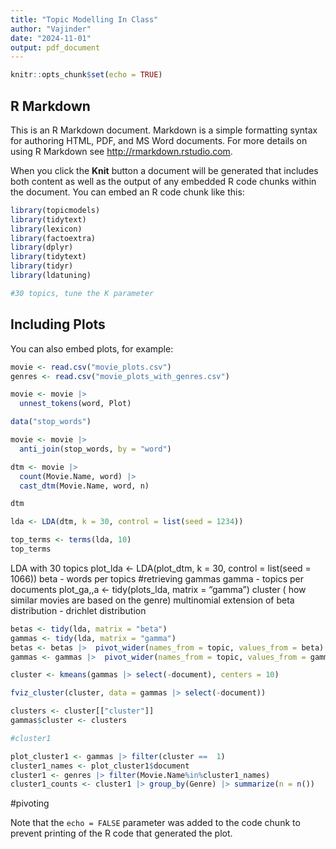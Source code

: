 ```yaml
---
title: "Topic Modelling In Class"
author: "Vajinder"
date: "2024-11-01"
output: pdf_document
---
```


```r
knitr::opts_chunk$set(echo = TRUE)
```

## R Markdown

This is an R Markdown document. Markdown is a simple formatting syntax for authoring HTML, PDF, and MS Word documents. For more details on using R Markdown see <http://rmarkdown.rstudio.com>.

When you click the **Knit** button a document will be generated that includes both content as well as the output of any embedded R code chunks within the document. You can embed an R code chunk like this:

```r
library(topicmodels)
library(tidytext)
library(lexicon)
library(factoextra)
library(dplyr)
library(tidytext)
library(tidyr)
library(ldatuning)

#30 topics, tune the K parameter
```

## Including Plots

You can also embed plots, for example:

```r
movie <- read.csv("movie_plots.csv")
genres <- read.csv("movie_plots_with_genres.csv")
```


```r
movie <- movie |>
  unnest_tokens(word, Plot)

data("stop_words")

movie <- movie |>
  anti_join(stop_words, by = "word")
```


```r
dtm <- movie |>
  count(Movie.Name, word) |>
  cast_dtm(Movie.Name, word, n)

dtm
```


```r
lda <- LDA(dtm, k = 30, control = list(seed = 1234))

top_terms <- terms(lda, 10)  
top_terms

```

LDA with 30 topics
plot_lda <- LDA(plot_dtm, k = 30, control = list(seed = 1066))
beta - words per topics
#retrieving gammas
gamma - topics per documents
plot_ga,,a <- tidy(plots_lda, matrix = "gamma")
cluster ( how similar movies are based on the genre)
multinomial extension of beta distribution - drichlet distribution
```r
betas <- tidy(lda, matrix = "beta")
gammas <- tidy(lda, matrix = "gamma")
betas <- betas |>  pivot_wider(names_from = topic, values_from = beta)
gammas <- gammas |>  pivot_wider(names_from = topic, values_from = gamma)
```


```r
cluster <- kmeans(gammas |> select(-document), centers = 10)

fviz_cluster(cluster, data = gammas |> select(-document))
```


```r
clusters <- cluster[["cluster"]]
gammas$cluster <- clusters

#cluster1

plot_cluster1 <- gammas |> filter(cluster ==  1)
cluster1_names <- plot_cluster1$document
cluster1 <- genres |> filter(Movie.Name%in%cluster1_names)
cluster1_counts <- cluster1 |> group_by(Genre) |> summarize(n = n())

```

#pivoting 

Note that the `echo = FALSE` parameter was added to the code chunk to prevent printing of the R code that generated the plot.

